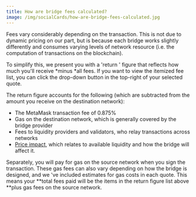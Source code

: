 ```yaml
---
title: How are bridge fees calculated?
image: /img/socialCards/how-are-bridge-fees-calculated.jpg
---
```



<CustomLayout />

Fees vary considerably depending on the transaction. This is not due to dynamic pricing on our part, but is because each bridge works slightly differently and consumes varying levels of network resource (i.e. the computation of transactions on the blockchain).

To simplify this, we present you with a 'return ' figure that reflects how much you'll receive *minus *all fees. If you want to view the itemized fee list, you can click the drop-down button in the top-right of your selected quote.

The return figure accounts for the following (which are subtracted from the amount you receive on the destination network):

- The MetaMask transaction fee of 0.875%
- Gas on the destination network, which is generally covered by the bridge provider
- Fees to liquidity providers and validators, who relay transactions across networks
- [Price impact](https://consensys.net/blog/metamask/price-impact-the-first-gotcha-of-defi-markets/), which relates to available liquidity and how the bridge will affect it.

Separately, you will pay for gas on the source network when you sign the transaction. These gas fees can also vary depending on how the bridge is designed, and we 've included estimates for gas costs in each quote. This means your **total fees paid will be the items in the return figure list above **plus gas fees on the source network.
